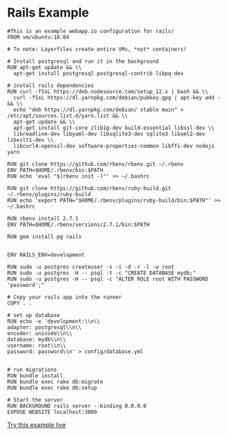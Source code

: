 # Rails Example

```Layerfile
#This is an example webapp.io configuration for rails!
FROM vm/ubuntu:18.04

# To note: Layerfiles create entire VMs, *not* containers!

# Install postgresql and run it in the background
RUN apt-get update && \\
  apt-get install postgresql postgresql-contrib libpq-dev

# install rails dependencies
RUN curl -fSsL https://deb.nodesource.com/setup_12.x | bash && \\
  curl -fSsL https://dl.yarnpkg.com/debian/pubkey.gpg | apt-key add - && \\
  echo "deb https://dl.yarnpkg.com/debian/ stable main" > /etc/apt/sources.list.d/yarn.list && \\
  apt-get update && \\
  apt-get install git-core zlib1g-dev build-essential libssl-dev \\
  libreadline-dev libyaml-dev libsqlite3-dev sqlite3 libxml2-dev libxslt1-dev \\
  libcurl4-openssl-dev software-properties-common libffi-dev nodejs yarn

RUN git clone https://github.com/rbenv/rbenv.git ~/.rbenv
ENV PATH=$HOME/.rbenv/bin:$PATH
RUN echo 'eval "$(rbenv init -)"' >> ~/.bashrc

RUN git clone https://github.com/rbenv/ruby-build.git ~/.rbenv/plugins/ruby-build
RUN echo 'export PATH="$HOME/.rbenv/plugins/ruby-build/bin:$PATH"' >> ~/.bashrc

RUN rbenv install 2.7.1
ENV PATH=$HOME/.rbenv/versions/2.7.1/bin:$PATH

RUN gem install pg rails


ENV RAILS_ENV=development

RUN sudo -u postgres createuser -s -i -d -r -l -w root
RUN sudo -u postgres -H -- psql -t -c "CREATE DATABASE mydb;"
RUN sudo -u postgres -H -- psql -c "ALTER ROLE root WITH PASSWORD 'password';"

# Copy your rails app into the runner
COPY . .

# set up database
RUN echo -e 'development:\\n\\
adapter: postgresql\\n\\
encoder: unicode\\n\\
database: mydb\\n\\
username: root\\n\\
password: password\\n' > config/database.yml


# run migrations
RUN bundle install
RUN bundle exec rake db:migrate
RUN bundle exec rake db:setup

# Start the server
RUN BACKGROUND rails server --binding 0.0.0.0
EXPOSE WEBSITE localhost:3000
```

[Try this example live](/sign-up)
